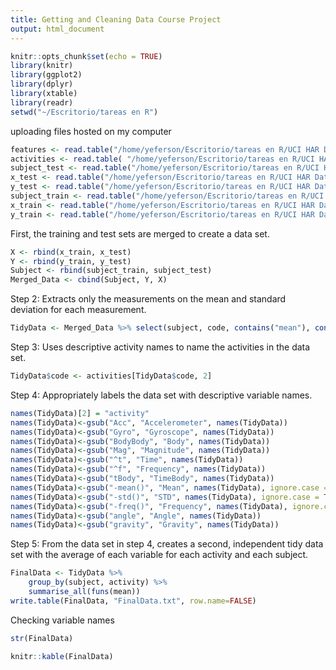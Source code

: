 ```yaml
---
title: Getting and Cleaning Data Course Project
output: html_document
---
```


```r
knitr::opts_chunk$set(echo = TRUE)
library(knitr)
library(ggplot2)
library(dplyr)
library(xtable)
library(readr)
setwd("~/Escritorio/tareas en R")
```

uploading files hosted on my computer

```r
features <- read.table("/home/yeferson/Escritorio/tareas en R/UCI HAR Dataset/features.txt", col.names = c("n","functions"))
activities <- read.table( "/home/yeferson/Escritorio/tareas en R/UCI HAR Dataset/activity_labels.txt", col.names = c("code", "activity"))
subject_test <- read.table("/home/yeferson/Escritorio/tareas en R/UCI HAR Dataset/test/subject_test.txt", col.names = "subject")
x_test <- read.table("/home/yeferson/Escritorio/tareas en R/UCI HAR Dataset/test/X_test.txt", col.names = features$functions)
y_test <- read.table("/home/yeferson/Escritorio/tareas en R/UCI HAR Dataset/test/y_test.txt", col.names = "code")
subject_train <- read.table("/home/yeferson/Escritorio/tareas en R/UCI HAR Dataset/train/subject_train.txt", col.names = "subject")
x_train <- read.table("/home/yeferson/Escritorio/tareas en R/UCI HAR Dataset/train/X_train.txt", col.names = features$functions)
y_train <- read.table("/home/yeferson/Escritorio/tareas en R/UCI HAR Dataset/train/y_train.txt", col.names = "code")

```

First, the training and test sets are merged to create a data set.

```r
X <- rbind(x_train, x_test)
Y <- rbind(y_train, y_test)
Subject <- rbind(subject_train, subject_test)
Merged_Data <- cbind(Subject, Y, X)
```



Step 2: Extracts only the measurements on the mean and standard deviation for each measurement.


```r
TidyData <- Merged_Data %>% select(subject, code, contains("mean"), contains("std"))
```



Step 3: Uses descriptive activity names to name the activities in the data set.

```r
TidyData$code <- activities[TidyData$code, 2]
```

Step 4: Appropriately labels the data set with descriptive variable names.
```r
names(TidyData)[2] = "activity"
names(TidyData)<-gsub("Acc", "Accelerometer", names(TidyData))
names(TidyData)<-gsub("Gyro", "Gyroscope", names(TidyData))
names(TidyData)<-gsub("BodyBody", "Body", names(TidyData))
names(TidyData)<-gsub("Mag", "Magnitude", names(TidyData))
names(TidyData)<-gsub("^t", "Time", names(TidyData))
names(TidyData)<-gsub("^f", "Frequency", names(TidyData))
names(TidyData)<-gsub("tBody", "TimeBody", names(TidyData))
names(TidyData)<-gsub("-mean()", "Mean", names(TidyData), ignore.case = TRUE)
names(TidyData)<-gsub("-std()", "STD", names(TidyData), ignore.case = TRUE)
names(TidyData)<-gsub("-freq()", "Frequency", names(TidyData), ignore.case = TRUE)
names(TidyData)<-gsub("angle", "Angle", names(TidyData))
names(TidyData)<-gsub("gravity", "Gravity", names(TidyData))
```


Step 5: From the data set in step 4, creates a second, independent tidy data set with the average of each variable for each activity and each subject.
```r
FinalData <- TidyData %>%
    group_by(subject, activity) %>%
    summarise_all(funs(mean))
write.table(FinalData, "FinalData.txt", row.name=FALSE)
```

Checking variable names
```r
str(FinalData)
```


```r
knitr::kable(FinalData)
```

